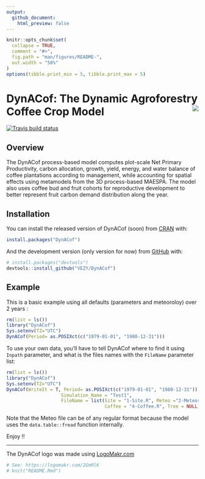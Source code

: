 ```yaml
---
output:
  github_document:
    html_preview: false
---
```


<!-- README.md is generated from README.Rmd. Please edit that file -->

```r
knitr::opts_chunk$set(
  collapse = TRUE,
  comment = "#>",
  fig.path = "man/figures/README-",
  out.width = "50%"
)
options(tibble.print_min = 5, tibble.print_max = 5)
```
  
# DynACof: The Dynamic Agroforestry Coffee Crop Model <img src="man/figures/logo.png" align="right" />

[![Travis build status](https://travis-ci.org/VEZY/DynACof.svg?branch=master)](https://travis-ci.org/VEZY/DynACof)  

## Overview

The DynACof process-based model computes plot-scale Net Primary Productivity, carbon allocation, growth, yield,
energy, and water balance of coffee plantations according to management, while accounting for spatial effects using
metamodels from the 3D process-based MAESPA. The model also uses coffee bud and fruit cohorts for reproductive
development to better represent fruit carbon demand distribution along the year.

## Installation

You can install the released version of DynACof (soon) from [CRAN](https://CRAN.R-project.org) with:

``` r
install.packages("DynACof")
```

And the development version (only version for now) from [GitHub](https://github.com/) with:

``` r
# install.packages("devtools")
devtools::install_github("VEZY/DynACof")
```
## Example

This is a basic example using all defaults (parameters and meteoroloy) over 2 years :

```r
rm(list = ls())
library("DynACof")
Sys.setenv(TZ="UTC")
DynACof(Period= as.POSIXct(c("1979-01-01", "1980-12-31")))
```

To use your own data, you'll have to tell DynACof where to find it using `Inpath` parameter, and what is the 
files names with the `FileName` parameter list:  
```r
rm(list = ls())
library("DynACof")
Sys.setenv(TZ="UTC")
DynACof(WriteIt = T, Period= as.POSIXct(c("1979-01-01", "1980-12-31")),Inpath = "1-Input/Aquiares/",
                    Simulation_Name = "Test1",
                    FileName = list(Site = "1-Site.R", Meteo ="2-Meteorology.txt", Soil = "3-Soil.R",
                                    Coffee = "4-Coffee.R", Tree = NULL))
```
  
Note that the Meteo file can be of any regular format because the 
model uses the `data.table::fread` function internally.

Enjoy !!

---
The DynACof logo was made using <a href="http://logomakr.com" title="Logo Makr">LogoMakr.com</a> 
```r
# See: https://logomakr.com/2GmRlK
# knit("README.Rmd")
```

